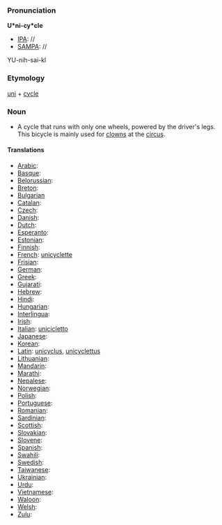 ===Pronunciation===

'''U*ni-cy*cle'''
*[[IPA]]: //
*[[SAMPA]]: //
YU-nih-sai-kl
===Etymology===

[[uni]] + [[cycle]]

=== Noun ===

*A cycle that runs with only one wheels, powered by the driver's legs. This bicycle is mainly used for [[clown]]s at the [[circus]].
====Translations====

*[[Arabic]]:
*[[Basque]]:
*[[Belorussian]]:
*[[Breton]]:
*[[Bulgarian]]
*[[Catalan]]:
*[[Czech]]:
*[[Danish]]:
*[[Dutch]]:
*[[Esperanto]]:
*[[Estonian]]:
*[[Finnish]]:
*[[French]]: [[unicyclette]]
*[[Frisian]]:
*[[German]]:
*[[Greek]]:
*[[Gujarati]]:
*[[Hebrew]]:
*[[Hindi]]:
*[[Hungarian]]: 
*[[Interlingua]]:
*[[Irish]]:
*[[Italian]]: [[unicicletto]]
*[[Japanese]]:
*[[Korean]]:
*[[Latin]]: [[unicyclus]], [[unicyclettus]]
*[[Lithuanian]]:
*[[Mandarin]]:
*[[Marathi]]:
*[[Nepalese]]:
*[[Norwegian]]:
*[[Polish]]:
*[[Portuguese]]:
*[[Romanian]]:
*[[Sardinian]]:
*[[Scottish]]:
*[[Slovakian]]:
*[[Slovene]]:
*[[Spanish]]:
*[[Swahili]]:
*[[Swedish]]:
*[[Taiwanese]]:
*[[Ukrainian]]:
*[[Urdu]]:
*[[Vietnamese]]:
*[[Waloon]]:
*[[Welsh]]:
*[[Zulu]]:
